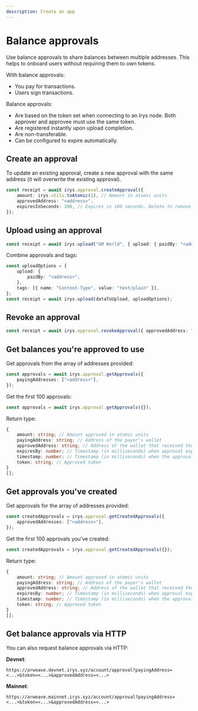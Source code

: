 ```yaml
---
description: Create an app
---
```



# Balance approvals

Use balance approvals to share balances between multiple addresses. This helps to onboard users without requiring them to own tokens.

With balance approvals:

- You pay for transactions.
- Users sign transactions.

Balance approvals:

- Are based on the token set when connecting to an Irys node. Both approver and approvee must use the same
  token.
- Are registered instantly upon upload completion.
- Are non-transferable.
- Can be configured to expire automatically.

## Create an approval

To update an existing approval, create a new approval with the same address (it will overwrite the existing approval).

```ts
const receipt = await irys.approval.createApproval({
	amount: irys.utils.toAtomic(1), // Amount in atomic units
	approvedAddress: "<address>",
	expiresInSeconds: 100, // Expires in 100 seconds. Delete to remove expiration.
});
```

## Upload using an approval

```ts
const receipt = await irys.upload("GM World", { upload: { paidBy: "<address>" } });
```

Combine approvals and tags:

```ts
const uploadOptions = {
	upload: {
		paidBy: "<address>",
	},
	tags: [{ name: "Content-Type", value: "text/plain" }],
};
const receipt = await irys.upload(dataToUpload, uploadOptions);
```

## Revoke an approval

```ts
const receipt = await irys.approval.revokeApproval({ approvedAddress: "<address>" });
```

## Get balances you're approved to use

Get approvals from the array of addresses provided:

```ts
const approvals = await irys.approval.getApprovals({
	payingAddresses: ["<address>"],
});
```

Get the first 100 approvals:

```ts
const approvals = await irys.approval.getApprovals({});
```

Return type:

```ts
{
	amount: string; // Amount approved in atomic units
	payingAddress: string; // Address of the payer's wallet
	approvedAddress: string; // Address of the wallet that received the approval
	expiresBy: number; // Timestamp (in milliseconds) when approval expires
	timestamp: number; // Timestamp (in milliseconds) when the approval was created
	token: string; // Approved token
}
[];
```

## Get approvals you've created

Get approvals for the array of addresses provided:

```ts
const createdApprovals = irys.approval.getCreatedApprovals({
	approvedAddresses: ["<address>"],
});
```

Get the first 100 approvals you've created:

```ts
const createdApprovals = irys.approval.getCreatedApprovals({});
```

Return type:

```ts
{
	amount: string; // Amount approved in atomic units
	payingAddress: string; // Address of the payer's wallet
	approvedAddress: string; // Address of the wallet that received the approval
	expiresBy: number; // Timestamp (in milliseconds) when approval expires
	timestamp: number; // Timestamp (in milliseconds) when the approval was created
	token: string; // Approved token
}
[];
```

## Get balance approvals via HTTP

You can also request balance approvals via HTTP:

**Devnet**:

```
https://arweave.devnet.irys.xyz/account/approval?payingAddress=<...>&token=<...>&approvedAddress=<...>
```

**Mainnet**:

```
https://arweave.mainnet.irys.xyz/account/approval?payingAddress=<...>&token=<...>&approvedAddress=<...>
```
